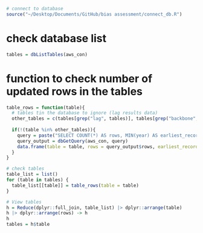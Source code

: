 ```r
# connect to database
source("~/Desktop/Documents/GitHub/bias assessment/connect_db.R") 
```

# check database list

```r
tables = dbListTables(aws_con)
```

# function to check number of updated rows in the tables

```r
table_rows = function(table){
  # tables tin the database to ignore (lag results data)
  other_tables = c(tables[grep("lag", tables)], tables[grep("backbone", tables)])
  
  if(!(table %in% other_tables)){
    query = paste("SELECT COUNT(*) AS rows, MIN(year) AS earliest_record FROM", table)
    query_output = dbGetQuery(aws_con, query)
    data.frame(table = table, rows = query_output$rows, earliest_record = query_output$earliest_record)
  }
}

# check tables
table_list = list()
for (table in tables) {
  table_list[[table]] = table_rows(table = table)
}

# View tables
h = Reduce(dplyr::full_join, table_list) |> dplyr::arrange(table)
h |> dplyr::arrange(rows) -> h
h
tables = h$table
```